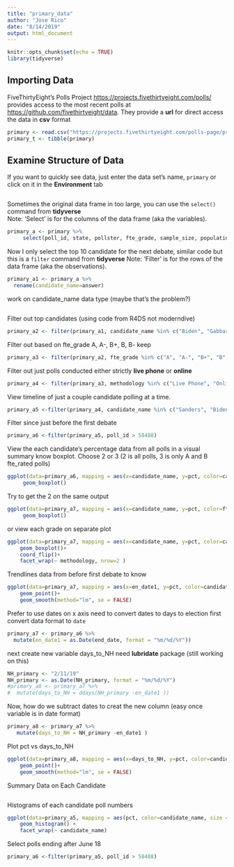 ```yaml
---
title: "primary_data"
author: "Jose Rico"
date: "8/14/2019"
output: html_document
---
```


```r
knitr::opts_chunk$set(echo = TRUE)
library(tidyverse)
```

## Importing Data

FiveThirtyEight's Polls Project <https://projects.fivethirtyeight.com/polls/> provides access to the most recent polls at  <https://github.com/fivethirtyeight/data>.  They provide a **url** for direct access the data in **csv** format

```r
primary <- read.csv("https://projects.fivethirtyeight.com/polls-page/president_primary_polls.csv")
primary_t <- tibble(primary)
```

## Examine Structure of Data

If you want to quickly see data, just enter the data set's name, `primary` or click on it in the **Environment** tab

```r

```

Sometimes the original data frame in too large, you can use the `select()` command from **tidyverse**   
Note: 'Select' is for the columns of the data frame (aka the variables).

```r
primary_a <- primary %>%
     select(poll_id, state, pollster, fte_grade, sample_size, population, population_full, methodology, end_date, nationwide_batch, answer, pct) 
```

Now I only select the top 10 candidate for the next debate, similar code but this is a `filter` command from **tidyverse**
Note: 'Filter' is for the rows of the data frame (aka the observations).


```r
primary_a1 <- primary_a %>%
  rename(candidate_name=answer)

```
work on candidate_name data type (maybe that's the problem?)
```r

```


Filter out top candidates (using code from R4DS not moderndive)
```r
primary_a2 <- filter(primary_a1, candidate_name %in% c("Biden", "Gabbard", "Booker", "Castro", "Sanders", "Gillibrand", "Harris", "O'Rourke", "Buttigieg", "Warren", "Kolbuchar", "Yang", "Steyer"))
```

Filter out based on fte_grade A, A-, B+, B, B- keep
```r
primary_a3 <- filter(primary_a2, fte_grade %in% c("A", "A-", "B+", "B", "B-"))

```

Filter out just polls conducted either strictly  **live phone** or **online**  
```r
primary_a4 <- filter(primary_a3, methodology %in% c("Live Phone", "Online"))
```

View timeline of just a couple candidate polling at a time.

```r
primary_a5 <-filter(primary_a4, candidate_name %in% c("Sanders", "Biden" , "Harris", "Warren", "O'Rourke", "Buttigieg"))

```

Filter since just before the first debate
```r
primary_a6 <-filter(primary_a5, poll_id > 58488)
```


View the each candidate's percentage data from all polls in a visual summary know boxplot.
Choose 2 or 3 (2 is all polls, 3 is only A and B fte_rated polls)
```r
ggplot(data=primary_a6, mapping = aes(x=candidate_name, y=pct, color=candidate_name))+
     geom_boxplot()
```
Try to get the 2 on the same output
```r
ggplot(data=primary_a7, mapping = aes(x=candidate_name, y=pct, color=fte_grade))+
     geom_boxplot()
```
or view each grade on separate plot
```r
ggplot(data=primary_a7, mapping = aes(x=candidate_name, y=pct, color=candidate_name))+
    geom_boxplot()+
    coord_flip()+
    facet_wrap(~ methodology, nrow=2 )
```



Trendlines data from before first debate to know

```r
ggplot(data=primary_a7, mapping = aes(x=en_date1, y=pct, color=candidate_name ))+
    geom_point()+
    geom_smooth(method="lm", se = FALSE)
```
Prefer to use dates on x axis need to convert dates to days to election
first convert data format to `date`
```r
primary_a7 <- primary_a6 %>% 
  mutate(en_date1 = as.Date(end_date, format = "%m/%d/%Y"))

```
next create new variable days_to_NH
need **lubridate** package  (still working on this)
```r
NH_primary <- "2/11/19"
NH_primary <- as.Date(NH_primary, format = "%m/%d/%Y")
#primary_a8 <- primary_a7 %>% 
#  mutate(days_to_NH = ddays(NH_primary -en_date1 ))
```
Now, how do we subtract dates to creat the new column (easy once variable is in date format)
```r
primary_a8 <- primary_a7 %>% 
   mutate(days_to_NH = NH_primary -en_date1 )
```
Plot pct vs days_to_NH

```r
ggplot(data=primary_a8, mapping = aes(x=days_to_NH, y=pct, color=candidate_name ))+
    geom_point()+
    geom_smooth(method="lm", se = FALSE)
```




Summary Data on Each Candidate

```r

```




Histograms of each candidate poll numbers
```r
ggplot(data=primary_a5, mapping = aes(pct, color=candidate_name, size = sample_size ))+
    geom_histogram() +
    facet_wrap(~ candidate_name)
```



Select polls ending after June 18
```r
primary_a6 <-filter(primary_a5, poll_id > 58488)


```





